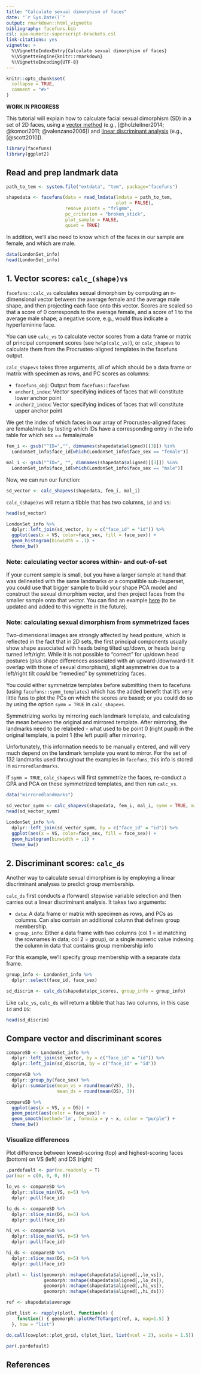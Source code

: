 ```yaml
---
title: "Calculate sexual dimorphism of faces"
date: "`r Sys.Date()`"
output: rmarkdown::html_vignette
bibliography: facefuns.bib
csl: apa-numeric-superscript-brackets.csl
link-citations: yes
vignette: >
  %\VignetteIndexEntry{Calculate sexual dimorphism of faces}
  %\VignetteEngine{knitr::rmarkdown}
  %\VignetteEncoding{UTF-8}
---
```


```r
knitr::opts_chunk$set(
  collapse = TRUE,
  comment = "#>"
)
```

**WORK IN PROGRESS**

This tutorial will explain how to calculate facial sexual dimorphism (SD) in a set of 2D faces, using a [vector method](#vs) (e.g., [@holzleitner2014; @komori2011; @valenzano2006]) and [linear discriminant analysis](#ds) (e.g., [@scott2010]).

```r
library(facefuns)
library(ggplot2)
```

## Read and prep landmark data

```r
path_to_tem <- system.file("extdata", "tem", package="facefuns")

shapedata <- facefuns(data = read_lmdata(lmdata = path_to_tem,
                                         plot = FALSE),
                      remove_points = "frlgmm",
                      pc_criterion = "broken_stick",
                      plot_sample = FALSE,
                      quiet = TRUE)
```

In addition, we'll also need to know which of the faces in our sample are female, and which are male.

```r
data(LondonSet_info)
head(LondonSet_info)
```

## 1. Vector scores: `calc_(shape)vs`{#vs}

`facefuns::calc_vs` calculates sexual dimorphism by computing an n-dimensional vector between the average female and the average male shape, and then projecting each face onto this vector. Scores are scaled so that a score of 0 corresponds to the average female, and a score of 1 to the average male shape; a negative score, e.g., would thus indicate a hyperfeminine face.

You can use `calc_vs` to calculate vector scores from a data frame or matrix of principal component scores (see `help(calc_vs)`), or `calc_shapevs` to calculate them from the Procrustes-aligned templates in the facefuns output.

`calc_shapevs` takes three arguments, all of which should be a data frame or matrix with specimen as rows, and PC scores as columns:

* `facefuns_obj`: Output from `facefuns::facefuns`
* `anchor1_index`: Vector specifying indices of faces that will constitute lower anchor point     
* `anchor2_index`: Vector specifying indices of faces that will constitute upper anchor point    

We get the index of which faces in our array of Procrustes-aligned faces are female/male by testing which IDs have a corresponding entry in the info table for which sex == female/male

```r
fem_i <- gsub("^ID=","", dimnames(shapedata$aligned)[[3]]) %in%
  LondonSet_info$face_id[which(LondonSet_info$face_sex == "female")]

mal_i <- gsub("^ID=", "", dimnames(shapedata$aligned)[[3]]) %in%
  LondonSet_info$face_id[which(LondonSet_info$face_sex == "male")]
```

Now, we can run our function:
```r
sd_vector <- calc_shapevs(shapedata, fem_i, mal_i)
```

`calc_(shape)vs` will return a tibble that has two columns, `id` and `VS`:

```r
head(sd_vector)
```

```r
LondonSet_info %>%
  dplyr::left_join(sd_vector, by = c("face_id" = "id")) %>%
  ggplot(aes(x = VS, color=face_sex, fill = face_sex)) +
  geom_histogram(binwidth = .1) +
  theme_bw()
```

### Note: calculating vector scores within- and out-of-set

If your current sample is small, but you have a larger sample at hand that was delineated with the same landmarks or a compatible sub-/superset, you could use that bigger sample to build your shape PCA model and construct the sexual dimorphism vector, and then project faces from the smaller sample onto that vector. You can find an example [here](https://osf.io/s7c2z/) (to be updated and added to this vignette in the future).

### Note: calculating sexual dimorphism from symmetrized faces

Two-dimensional images are strongly affected by head posture, which is reflected in the fact that in 2D sets, the first principal components usually show shape associated with heads being tilted up/down, or heads being turned left/right. While it is not possible to "correct" for up/down head postures (plus shape differences associated with an upward-/downward-tilt overlap with those of sexual dimorphism), slight asymmetries due to a left/right tilt *could* be "remedied" by symmetrizing faces.

You could either symmetrize templates before submitting them to facefuns (using `facefuns::symm_templates`) which has the added benefit that it's very little fuss to plot the PCs on which the scores are based; or you could do so by using the option `symm = TRUE` in `calc_shapevs`.

Symmetrizing works by mirroring each landmark template, and calculating the mean between the original and mirrored template. After mirroring, the landmarks need to be relabeled - what used to be point 0 (right pupil) in the original template, is point 1 (the left pupil) after mirroring.

Unfortunately, this information needs to be manually entered, and will very much depend on the landmark template you want to mirror. For the set of 132 landmarks used throughout the examples in `facefuns`, this info is stored in `mirroredlandmarks`.

If `symm = TRUE`, `calc_shapevs` will first symmetrize the faces, re-conduct a GPA and PCA on these symmetrized templates, and then run `calc_vs`.

```r
data("mirroredlandmarks")

sd_vector_symm <- calc_shapevs(shapedata, fem_i, mal_i, symm = TRUE, mirroredlandmarks = mirroredlandmarks)
head(sd_vector_symm)

LondonSet_info %>%
  dplyr::left_join(sd_vector_symm, by = c("face_id" = "id")) %>%
  ggplot(aes(x = VS, color=face_sex, fill = face_sex)) +
  geom_histogram(binwidth = .1) +
  theme_bw()
```

## 2. Discriminant scores: `calc_ds`{#ds}

Another way to calculate sexual dimorphism is by employing a linear discriminant analyses to predict group membership.

`calc_ds` first conducts a (forward) stepwise variable selection and then carries out a linear discriminant analysis. It takes two arguments:

* `data`: A data frame or matrix with specimen as rows, and PCs as columns. Can also contain an additional column that defines group membership.
* `group_info`: Either a data frame with two columns (col 1 = id matching the rownames in data; col 2 = group), or a single numeric value indexing the column in data that contains group membership info

For this example, we'll specify group membership with a separate data frame.

```r
group_info <- LondonSet_info %>%
  dplyr::select(face_id, face_sex)

sd_discrim <- calc_ds(shapedata$pc_scores, group_info = group_info)
```

Like `calc_vs`, `calc_ds` will return a tibble that has two columns, in this case `id` and `DS`:

```r
head(sd_discrim)
```

## Compare vector and discriminant scores

```r
compareSD <- LondonSet_info %>%
  dplyr::left_join(sd_vector, by = c("face_id" = "id")) %>%
  dplyr::left_join(sd_discrim, by = c("face_id" = "id"))

compareSD %>%
  dplyr::group_by(face_sex) %>%
  dplyr::summarise(mean_vs = round(mean(VS), 3),
                   mean_ds = round(mean(DS), 3))

compareSD %>%
  ggplot(aes(x = VS, y = DS)) +
  geom_point(aes(color = face_sex)) +
  geom_smooth(method='lm', formula = y ~ x, color = "purple") +
  theme_bw()
```

### Visualize differences

Plot difference between lowest-scoring (top) and highest-scoring faces (bottom) on VS (left) and DS (right)

```r

.pardefault <- par(no.readonly = T)
par(mar = c(0, 0, 0, 0))

lo_vs <- compareSD %>%
  dplyr::slice_min(VS, n=5) %>%
  dplyr::pull(face_id)

lo_ds <- compareSD %>%
  dplyr::slice_min(DS, n=5) %>%
  dplyr::pull(face_id)

hi_vs <- compareSD %>%
  dplyr::slice_max(VS, n=5) %>%
  dplyr::pull(face_id)

hi_ds <- compareSD %>%
  dplyr::slice_max(DS, n=5) %>%
  dplyr::pull(face_id)

plotl <- list(geomorph::mshape(shapedata$aligned[,,lo_vs]),
              geomorph::mshape(shapedata$aligned[,,lo_ds]),
              geomorph::mshape(shapedata$aligned[,,hi_vs]),
              geomorph::mshape(shapedata$aligned[,,hi_ds]))

ref <- shapedata$average

plot_list <- rapply(plotl, function(x) {
    function() { geomorph::plotRefToTarget(ref, x, mag=1.5) }
  }, how = "list")

do.call(cowplot::plot_grid, c(plot_list, list(ncol = 2), scale = 1.5))

par(.pardefault)
```



## References
